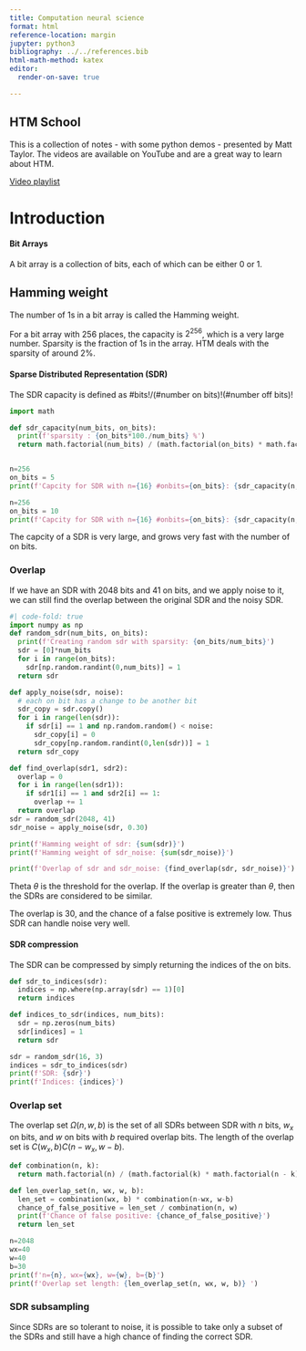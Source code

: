 ```yaml
---
title: Computation neural science 
format: html
reference-location: margin
jupyter: python3
bibliography: ../../references.bib
html-math-method: katex
editor:
  render-on-save: true

---
```



## HTM School

This is a collection of notes - with some python demos - presented by Matt Taylor. The videos are available on YouTube and are a great way to learn about HTM. 







[Video playlist](https://www.youtube.com/watch?v=XMB0ri4qgwc&list=PL3yXMgtrZmDqhsFQzwUC9V8MeeVOQ7eZ9&index=2&ab_channel=Numenta)

# Introduction
#### Bit Arrays 

A bit array is a collection of bits, each of which can be either 0 or 1. 

::: {.callout-note collapse="true"}
# Hamming weight

The number of 1s in a bit array is called the Hamming weight.
:::


For a bit array with 256 places, the capacity is $2^{256}$, which is a very large number. Sparsity is the fraction of 1s in the array. HTM deals with the sparsity of around 2%.

#### Sparse Distributed Representation (SDR)
The SDR capacity is defined as #bits!/(#number on bits)!(#number off bits)!

```python
import math

def sdr_capacity(num_bits, on_bits):
  print(f'sparsity : {on_bits*100./num_bits} %')
  return math.factorial(num_bits) / (math.factorial(on_bits) * math.factorial(num_bits - on_bits))


n=256
on_bits = 5
print(f'Capcity for SDR with n={16} #onbits={on_bits}: {sdr_capacity(n, on_bits)}')

n=256
on_bits = 10
print(f'Capcity for SDR with n={16} #onbits={on_bits}: {sdr_capacity(n, on_bits)}')


```
The capcity of a SDR is very large, and grows very fast with the number of on bits.

### Overlap
If we have an SDR with 2048 bits and 41 on bits, and we apply noise to it, we can still find the overlap between the original SDR and the noisy SDR.
```python
#| code-fold: true
import numpy as np
def random_sdr(num_bits, on_bits):
  print(f'Creating random sdr with sparsity: {on_bits/num_bits}')
  sdr = [0]*num_bits
  for i in range(on_bits):
    sdr[np.random.randint(0,num_bits)] = 1
  return sdr

def apply_noise(sdr, noise):
  # each on bit has a change to be another bit
  sdr_copy = sdr.copy()
  for i in range(len(sdr)):
    if sdr[i] == 1 and np.random.random() < noise:
      sdr_copy[i] = 0
      sdr_copy[np.random.randint(0,len(sdr))] = 1
  return sdr_copy

def find_overlap(sdr1, sdr2):
  overlap = 0
  for i in range(len(sdr1)):
    if sdr1[i] == 1 and sdr2[i] == 1:
      overlap += 1
  return overlap
sdr = random_sdr(2048, 41)
sdr_noise = apply_noise(sdr, 0.30)

print(f'Hamming weight of sdr: {sum(sdr)}')
print(f'Hamming weight of sdr_noise: {sum(sdr_noise)}')

print(f'Overlap of sdr and sdr_noise: {find_overlap(sdr, sdr_noise)}')

```

Theta $\theta$ is the threshold for the overlap. If the overlap is greater than $\theta$, then the SDRs are considered to be similar.

The overlap is 30, and the chance of a false positive is extremely low. Thus SDR can handle noise very well.

#### SDR compression
The SDR can be compressed by simply returning the indices of the on bits.

```python
def sdr_to_indices(sdr):
  indices = np.where(np.array(sdr) == 1)[0]
  return indices

def indices_to_sdr(indices, num_bits):
  sdr = np.zeros(num_bits)
  sdr[indices] = 1
  return sdr

sdr = random_sdr(16, 3)
indices = sdr_to_indices(sdr)
print(f'SDR: {sdr}')
print(f'Indices: {indices}')
```

### Overlap set

The overlap set $\Omega(n, w, b)$ is the set of all SDRs between SDR with $n$ bits, $w_x$ on bits, and $w$ on bits with $b$ required overlap bits. The length of the overlap set is $C(w_x, b)C(n-w_x, w-b)$.

```python
def combination(n, k):
  return math.factorial(n) / (math.factorial(k) * math.factorial(n - k))

def len_overlap_set(n, wx, w, b):
  len_set = combination(wx, b) * combination(n-wx, w-b) 
  chance_of_false_positive = len_set / combination(n, w)
  print(f'Chance of false positive: {chance_of_false_positive}')
  return len_set 

n=2048
wx=40
w=40
b=30
print(f'n={n}, wx={wx}, w={w}, b={b}')
print(f'Overlap set length: {len_overlap_set(n, wx, w, b)} ')
```

### SDR subsampling

Since SDRs are so tolerant to noise, it is possible to take only a subset of the SDRs and still have a high chance of finding the correct SDR.
